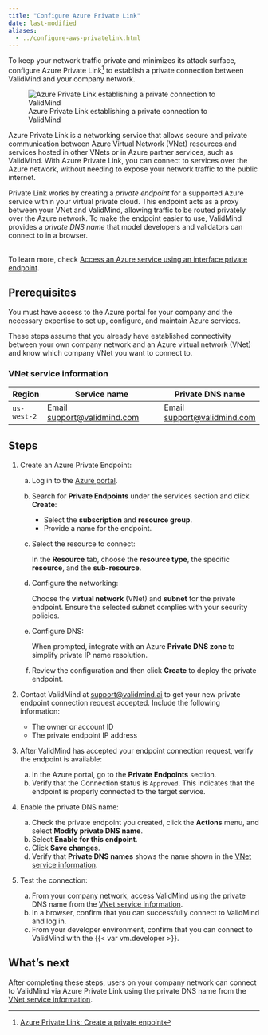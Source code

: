 ```yaml
---
title: "Configure Azure Private Link"
date: last-modified
aliases:
  - ../configure-aws-privatelink.html
---
```


To keep your network traffic private and minimizes its attack surface, configure Azure Private Link[^1] to establish a private connection between ValidMind and your company network.

![Azure Private Link establishing a private connection to ValidMind](azure-private-link.png){fig-alt="A graphic showing Azure Private Link establishing a private connection to ValidMind"}

Azure Private Link is a networking service that allows secure and private communication between Azure Virtual Network (VNet) resources and services hosted in other VNets or in Azure partner services, such as ValidMind. With Azure Private Link, you can connect to services over the Azure network, without needing to expose your network traffic to the public internet.

Private Link works by creating a _private endpoint_ for a supported Azure service within your virtual private cloud. This endpoint acts as a proxy between your VNet and ValidMind, allowing traffic to be routed privately over the Azure network. To make the endpoint easier to use, ValidMind provides a _private DNS name_ that model developers and validators can connect to in a browser.  

::: {.callout-important title="The responsibility of setting up a private endpoint for Azure Private Link falls to your IT department, such as the cloud engineering, infrastructure, or security teams."}
 <br>
To learn more, check [Access an Azure service using an interface private endpoint](https://learn.microsoft.com/en-us/azure/private-link/private-endpoint-overview).
:::

::: {.prereq}

## Prerequisites

You must have access to the Azure portal for your company and the necessary expertise to set up, configure, and maintain Azure services. 

These steps assume that you already have established connectivity between your own company network and an Azure virtual network (VNet) and know which company VNet you want to connect to. 

### VNet service information

| Region       | Service name                                            | Private DNS name             |
 ------------- | ------------------------------------------------------- | ---------------------------- |
| `us-west-2`    | Email <support@validmind.com> | Email <support@validmind.com> | 


:::

## Steps

1. Create an Azure Private Endpoint:

   a. Log in to the [Azure portal](https://portal.azure.com).
   b. Search for **Private Endpoints** under the services section and click **Create**:
   
      - Select the **subscription** and **resource group**.
      - Provide a name for the endpoint.
   c. Select the resource to connect: 
   
      In the **Resource** tab, choose the **resource type**, the specific **resource**, and the **sub-resource**.
   d. Configure the networking: 
   
      Choose the **virtual network** (VNet) and **subnet** for the private endpoint. Ensure the selected subnet complies with your security policies.
   e. Configure DNS: 
   
      When prompted, integrate with an Azure **Private DNS zone** to simplify private IP name resolution.
   f. Review the configuration and then click **Create** to deploy the private endpoint.

2. Contact ValidMind at [support@validmind.ai](mailto:support@validmind.ai?subject=VNet%20Endpoint%20Connection%20Request) to get your new private endpoint connection request accepted. Include the following information:

   - The owner or account ID
   - The private endpoint IP address 

3. After ValidMind has accepted your endpoint connection request, verify the endpoint is available:

   a. In the Azure portal, go to the **Private Endpoints** section.
   b. Verify that the Connection status is `Approved`. This indicates that the endpoint is properly connected to the target service.

4. Enable the private DNS name:
   a. Check the private endpoint you created, click the **Actions** menu, and select **Modify private DNS name**.
   b. Select **Enable for this endpoint**.
   c. Click **Save changes**.
   d. Verify that **Private DNS names** shows the name shown in the [VNet service information](#vpc-service-information).

5. Test the connection:

   a. From your company network, access ValidMind using the private DNS name from the [VNet service information](#vpc-service-information).
   b. In a browser, confirm that you can successfully connect to ValidMind and log in.
   c. From your developer environment, confirm that you can connect to ValidMind with the {{< var vm.developer >}}.


## What's next

After completing these steps, users on your company network can connect to ValidMind via Azure Private Link using the private DNS name from the [VNet service information](#vpc-service-information). 


<!-- FOOTNOTES -->

[^1]: [Azure Private Link: Create a private enpoint](https://learn.microsoft.com/en-us/azure/private-link/create-private-endpoint-portal?tabs=dynamic-ip#create-a-private-endpoint)
